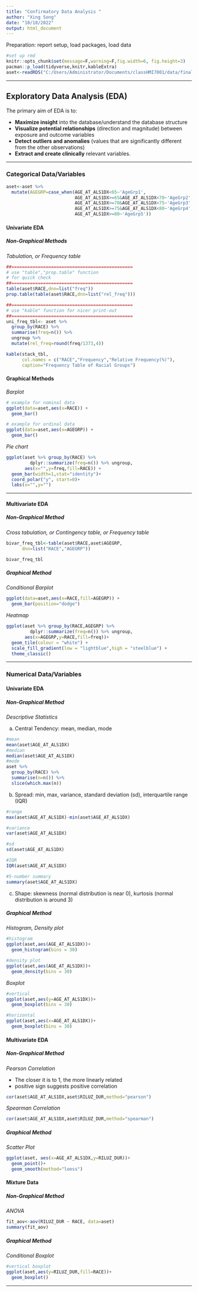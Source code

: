 ```yaml
---
title: "Confirmatory Data Analysis "
author: "Xing Song"
date: "10/18/2022"
output: html_document
---
```


Preparation: report setup, load packages, load data

```r
#set up rmd 
knitr::opts_chunk$set(message=F,warning=F,fig.width=6, fig.height=3)
pacman::p_load(tidyverse,knitr,kableExtra)
aset<-readRDS("C:/Users/Administrator/Documents/classHMI7001/data/final_set.rda")
```


**************************************************************************************************

## Exploratory Data Analysis (EDA)

The primary aim of EDA is to:

* **Maximize insight** into the database/understand the database structure
* **Visualize potential relationships** (direction and magnitude) between exposure and outcome variables
* **Detect outliers and anomalies** (values that are significantly different from the other observations)
* **Extract and create clinically** relevant variables.

**************************************************************************************************

### Categorical Data/Variables 
```r
aset<-aset %>%
  mutate(AGEGRP=case_when(AGE_AT_ALS1DX<65~'AgeGrp1',
                          AGE_AT_ALS1DX>=65&AGE_AT_ALS1DX<70~'AgeGrp2',
                          AGE_AT_ALS1DX>=70&AGE_AT_ALS1DX<75~'AgeGrp3',
                          AGE_AT_ALS1DX>=75&AGE_AT_ALS1DX<80~'AgeGrp4',
                          AGE_AT_ALS1DX>=80~'AgeGrp5'))
```
#### Univariate EDA

##### Non-Graphical Methods

*Tabulation, or Frequency table*
    
```r
##==============================================
# use "table","prop.table" function 
# for quick check
##==============================================
table(aset$RACE,dnn=list("freq"))
prop.table(table(aset$RACE,dnn=list("rel_freq")))

##==============================================
# use "kable" function for nicer print-out
##==============================================
uni_freq_tbl<- aset %>%
  group_by(RACE) %>%
  summarise(freq=n()) %>% 
  ungroup %>%
  mutate(rel_freq=round(freq/1373,4))

kable(stack_tbl,
      col.names = c("RACE","Frequency","Relative Frequency(%)"),
      caption="Frequency Table of Racial Groups")
```


#### Graphical Methods

*Barplot*

```r
# example for nominal data
ggplot(data=aset,aes(x=RACE)) +
  geom_bar()

# example for ordinal data
ggplot(data=aset,aes(x=AGEGRP)) +
  geom_bar()
```


*Pie chart*
  
```r
ggplot(aset %>% group_by(RACE) %>%
         dplyr::summarize(freq=n()) %>% ungroup, 
       aes(x="",y=freq,fill=RACE)) +
  geom_bar(width=1,stat="identity")+
  coord_polar("y", start=0)+
  labs(x="",y="")
```

*************************************************************************************

#### Multivariate EDA

##### Non-Graphical Method

*Cross tabulation, or Contingency table, or Frequency table*
    
```r
bivar_freq_tbl<-table(aset$RACE,aset$AGEGRP,
      dnn=list("RACE","AGEGRP"))

bivar_freq_tbl
```

##### Graphical Method

*Conditional Barplot*

```r
ggplot(data=aset,aes(x=RACE,fill=AGEGRP)) +
  geom_bar(position="dodge")
```

*Heatmap*

```r
ggplot(aset %>% group_by(RACE,AGEGRP) %>%
         dplyr::summarize(freq=n()) %>% ungroup, 
       aes(x=AGEGRP,y=RACE,fill=freq))+
  geom_tile(colour = "white") + 
  scale_fill_gradient(low = "lightblue",high = "steelblue") + 
  theme_classic()

```

**************************************************************************************************

### Numerical Data/Variables

#### Univariate EDA

##### Non-Graphical Method

*Descriptive Statistics*
    
a) Central Tendency: mean, median, mode
        
```r
#mean
mean(aset$AGE_AT_ALS1DX)
#median
median(aset$AGE_AT_ALS1DX)
#mode
aset %>% 
  group_by(RACE) %>% 
  summarise(n=n()) %>% 
  slice(which.max(n))
```

b) Spread: min, max, variance, standard deviation (sd), interquartile range (IQR)
        
```r
#range
max(aset$AGE_AT_ALS1DX)-min(aset$AGE_AT_ALS1DX)

#variance
var(aset$AGE_AT_ALS1DX)

#sd
sd(aset$AGE_AT_ALS1DX)

#IQR
IQR(aset$AGE_AT_ALS1DX)

#5-number summary
summary(aset$AGE_AT_ALS1DX)
```

c) Shape: skewness (normal distribution is near 0), kurtosis (normal distribution is around 3)


##### Graphical Method

*Histogram, Density plot*
    
```r
#histogram
ggplot(aset,aes(AGE_AT_ALS1DX))+
  geom_histogram(bins = 30)

#density plot
ggplot(aset,aes(AGE_AT_ALS1DX))+
  geom_density(bins = 30)
```

*Boxplot*
```r
#vertical
ggplot(aset,aes(y=AGE_AT_ALS1DX))+
  geom_boxplot(bins = 30)

#horizontal
ggplot(aset,aes(x=AGE_AT_ALS1DX))+
  geom_boxplot(bins = 30)
```


#### Multivariate EDA

##### Non-Graphical Method

*Pearson Correlation*
        
* The closer it is to 1, the more linearly related
* positive sign suggests positive correlation
          
```r
cor(aset$AGE_AT_ALS1DX,aset$RILUZ_DUR,method="pearson")
```

*Spearman Correlation*
```r
cor(aset$AGE_AT_ALS1DX,aset$RILUZ_DUR,method="spearman")
```


##### Graphical Method

*Scatter Plot*

```r
ggplot(aset, aes(x=AGE_AT_ALS1DX,y=RILUZ_DUR))+
  geom_point()+
  geom_smooth(method="loess")
```


#### Mixture Data

##### Non-Graphical Method

*ANOVA*

```r
fit_aov<-aov(RILUZ_DUR ~ RACE, data=aset)
summary(fit_aov)
```

##### Graphical Method

*Conditional Boxplot*

```r
#vertical boxplot
ggplot(aset,aes(y=RILUZ_DUR,fill=RACE))+
  geom_boxplot()
```


*************************************************************

